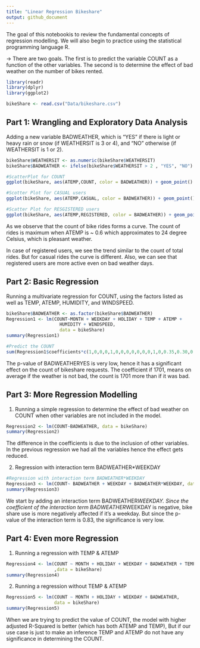 ```yaml
---
title: "Linear Regression Bikeshare"
output: github_document
---
```


The goal of this notebookis to review the fundamental concepts of regression modelling. We will also begin to practice using the statistical programming language R.

-> There are two goals. The first is to predict the variable COUNT as a function of the other variables. The second is to determine the effect of bad weather on the number of bikes rented.

```r
library(readr)
library(dplyr)
library(ggplot2)

bikeShare <- read.csv("Data/bikeshare.csv")
```

## Part 1: Wrangling and Exploratory Data Analysis

Adding a new variable BADWEATHER, which is “YES” if there is light or heavy 
rain or snow (if WEATHERSIT is 3 or 4), and “NO” otherwise (if WEATHERSIT is 1
or 2).

```r
bikeShare$WEATHERSIT <- as.numeric(bikeShare$WEATHERSIT)
bikeShare$BADWEATHER <- ifelse(bikeShare$WEATHERSIT > 2 , "YES", "NO")

#ScatterPlot for COUNT
ggplot(bikeShare, aes(ATEMP,COUNT, color = BADWEATHER)) + geom_point()

#Scotter Plot for CASUAL users
ggplot(bikeShare, aes(ATEMP,CASUAL, color = BADWEATHER)) + geom_point()

#Scatter Plot for RESGISTERED users
ggplot(bikeShare, aes(ATEMP,REGISTERED, color = BADWEATHER)) + geom_point()

```

As we observe that the count of bike rides forms a curve. The count of rides is maximum when ATEMP is ~ 0.6 which approximates to 24 degree Celsius, which is pleasant weather.

In case of registered users, we see the trend similar to the count of total rides. But for casual rides the curve is different.
Also, we can see that registered users are more active even on bad weather days.

## Part 2: Basic Regression

Running a multivariate regression for COUNT, using the factors listed as well as TEMP, ATEMP, HUMIDITY, and WINDSPEED.

```r

bikeShare$BADWEATHER <- as.factor(bikeShare$BADWEATHER)
Regression1 <- lm(COUNT~MONTH + WEEKDAY + HOLIDAY + TEMP + ATEMP + 
                    HUMIDITY + WINDSPEED, 
                    data = bikeShare)
summary(Regression1)

#Predict the COUNT
sum(Regression1$coefficients*c(1,0,0,0,1,0,0,0,0,0,0,0,1,0,0.35,0.30,0.21,0.30,1))

```

The p-value of BADWEATHERYES is very low, hence it has a significant effect on the count of bikeshare requests. The coefficient if 1701, means on average if the weather is not bad, the count is 1701 more than if it was bad.

## Part 3: More Regression Modelling

1) Running a simple regression to determine the effect of bad weather on COUNT when other variables are not included in the model.

```r
Regression2 <- lm(COUNT~BADWEATHER, data = bikeShare)
summary(Regression2)
```

The difference in the coefficients is due to the inclusion of other variables. In the previous regression we had all the variables hence the effect gets reduced.


2) Regression with interaction term BADWEATHER*WEEKDAY

```r
#Regression with interaction term BADWEATHER*WEEKDAY
Regression3 <- lm(COUNT~ BADWEATHER + WEEKDAY + BADWEATHER*WEEKDAY, data = bikeShare)
summary(Regression3)
```

We start by adding an interaction term BADWEATHER*WEEKDAY. Since the coefficient of the interaction term BADWEATHER*WEEKDAY is negative, bike share use is more negatively affected if it’s a weekday. But since the p-value of the interaction term is 0.83, the significance is very low.


## Part 4: Even more Regression

1) Running a regression with TEMP & ATEMP

```r
Regression4 <- lm(COUNT ~ MONTH + HOLIDAY + WEEKDAY + BADWEATHER + TEMP + ATEMP
                  ,data = bikeShare)
summary(Regression4)

```

2) Running a regression without TEMP & ATEMP

```r
Regression5 <- lm(COUNT ~ MONTH + HOLIDAY + WEEKDAY + BADWEATHER, 
                  data = bikeShare)
summary(Regression5)  
```

When we are trying to predict the value of COUNT, the model with higher adjusted R-Squared is better (which has both ATEMP and TEMP),
But if our use case is just to make an inference TEMP and ATEMP do not have
any significance in determining the COUNT.


